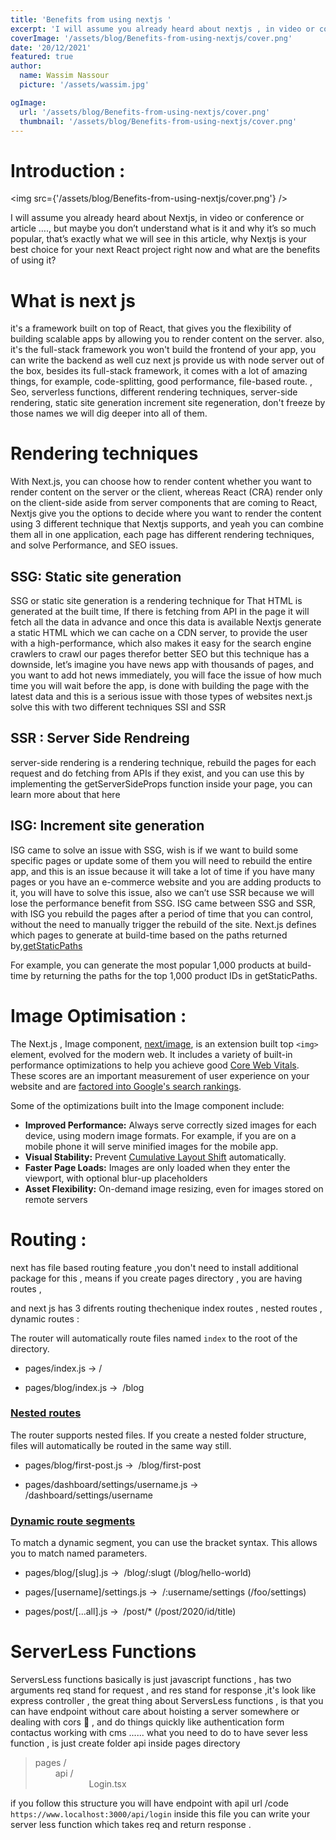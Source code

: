 ```yaml
---
title: 'Benefits from using nextjs '
excerpt: 'I will assume you already heard about nextjs , in video or conference or article …., but maybe you don’t understand what is it and why it’s so much popular, we will discover in this article, why next js is the best production framework right now and what is the benefits from using it?'
coverImage: '/assets/blog/Benefits-from-using-nextjs/cover.png'
date: '20/12/2021'
featured: true
author:
  name: Wassim Nassour
  picture: '/assets/wassim.jpg'

ogImage:
  url: '/assets/blog/Benefits-from-using-nextjs/cover.png'
  thumbnail: '/assets/blog/Benefits-from-using-nextjs/cover.png'
---
```


# **Introduction :**

<img src={'/assets/blog/Benefits-from-using-nextjs/cover.png'} />

I will assume you already heard about Nextjs, in video or conference or article …., but maybe you don’t understand what is it and why it’s so much popular, that’s exactly what we will see in this article, why Nextjs is your best choice for your next React project right now and what are the benefits of using it?

# What is next js

it's a framework built on top of React, that gives you the flexibility of building scalable apps by allowing you to render content on the server. also, it's the full-stack framework you won't build the frontend of your app, you can write the backend as well cuz next js provide us with node server out of the box, besides its full-stack framework, it comes with a lot of amazing things, for example, code-splitting, good performance, file-based route. , Seo, serverless functions, different rendering techniques, server-side rendering, static site generation increment site regeneration, don't freeze by those names we will dig deeper into all of them.

# Rendering techniques

With Next.js, you can choose how to render content whether you want to render content on the server or the client, whereas React (CRA) render only on the client-side aside from server components that are coming to React, Nextjs give you the options to decide where you want to render the content using 3 different technique that Nextjs supports, and yeah you can combine them all in one application, each page has different rendering techniques, and solve Performance, and SEO issues.

<h2 styles={{ color: 'secondary' }}> SSG: Static site generation</h2>

SSG or static site generation is a rendering technique for That HTML is generated at the built time, If there is fetching from API in the page it will fetch all the data in advance and once this data is available Nextjs generate a static HTML which we can cache on a CDN server, to provide the user with a high-performance, which also makes it easy for the search engine crawlers to crawl our pages therefor better SEO but this technique has a downside, let’s imagine you have news app with thousands of pages, and you want to add hot news immediately, you will face the issue of how much time you will wait before the app, is done with building the page with the latest data and this is a serious issue with those types of websites next.js solve this with two different techniques SSI and SSR

<h2 styles={{ color: 'secondary' }}> SSR : Server Side Rendreing</h2>

server-side rendering is a rendering technique, rebuild the pages for each request and do fetching from APIs if they exist, and you can use this by implementing the getServerSideProps function inside your page, you can learn more about that here

<h2 styles={{ color: 'secondary' }}> ISG: Increment site generation</h2>

ISG came to solve an issue with SSG, wish is if we want to build some specific pages or update some of them you will need to rebuild the entire app, and this is an issue because it will take a lot of time if you have many pages or you have an e-commerce website and you are adding products to it, you will have to solve this issue, also we can’t use SSR because we will lose the performance benefit from SSG. ISG came between SSG and SSR, with ISG you rebuild the pages after a period of time that you can control, without the need to manually trigger the rebuild of the site.
Next.js defines which pages to generate at build-time based on the paths returned by,[getStaticPaths](https://nextjs.org/docs/basic-features/data-fetching#getstaticpaths-static-generation)

For example, you can generate the most popular 1,000 products at build-time by returning the paths for the top 1,000 product IDs in getStaticPaths.

# Image Optimisation :

The Next.js , Image component, <a href='https://nextjs.org/docs/api-reference/next/image'><Tag>next/image</Tag></a>, is an extension built top <Tag>`<img>`</Tag>
element, evolved for the modern web. It includes a variety of built-in performance optimizations to help you achieve good [Core Web Vitals](https://nextjs.org/learn/seo/web-performance). These scores are an important measurement of user experience on your website and are [factored into Google's search rankings](https://nextjs.org/learn/seo/web-performance/seo-impact).

Some of the optimizations built into the Image component include:

- **Improved Performance:** Always serve correctly sized images for each device, using modern image formats. For example, if you are on a mobile phone it will serve minified images for the mobile app.
- **Visual Stability:** Prevent [Cumulative Layout Shift](https://nextjs.org/learn/seo/web-performance/cls) automatically.
- **Faster Page Loads:** Images are only loaded when they enter the viewport, with optional blur-up placeholders
- **Asset Flexibility:** On-demand image resizing, even for images stored on remote servers

# Routing :

next has file based routing feature ,you don't need to install additional package for this , means if you create pages directory , you are having routes ,

and next js has 3 difrents routing thechenique index routes , nested routes , dynamic routes :

The router will automatically route files named `index` to the root of the directory.

- <Tag>pages/index.js</Tag> → <Tag>/</Tag>

- <Tag>pages/blog/index.js</Tag> →  <Tag>/blog</Tag>

### **[Nested routes](https://nextjs.org/docs/routing/introduction#nested-routes)**

The router supports nested files. If you create a nested folder structure, files will automatically be routed in the same way still.

- <Tag>pages/blog/first-post.js</Tag> →  <Tag>/blog/first-post</Tag>

- <Tag>pages/dashboard/settings/username.js</Tag> →  <Tag>
    /dashboard/settings/username
  </Tag>

### **[Dynamic route segments](https://nextjs.org/docs/routing/introduction#dynamic-route-segments)**

To match a dynamic segment, you can use the bracket syntax. This allows you
to match named parameters.

- <Tag>pages/blog/[slug].js</Tag> →  <Tag>/blog/:slugt</Tag>
  <Tag>(/blog/hello-world)</Tag>

- <Tag>pages/[username]/settings.js</Tag> →  <Tag>/:username/settings</Tag>
  <Tag>(/foo/settings)</Tag>

- <Tag>pages/post/[...all].js</Tag> →  <Tag>/post/\*</Tag>
  <Tag>(/post/2020/id/title)</Tag>

# ServerLess Functions

ServersLess functions basically is just javascript functions , has two arguments req stand for request , and res stand for response ,it's look like express controller , the great thing about ServersLess functions , is that you can have endpoint without care about hoisting a server somewhere or dealing with cors 🤯 , and do things quickly like authentication form contactus working with cms ...... what you need to do to have sever less function , is just create folder <Tag>api</Tag> inside <Tag>pages</Tag> directory

<BlockQuote styles={{  p: [3] }}>
 
   pages / <br />
    &emsp;&emsp; api / <br />
             &emsp; &emsp; &emsp;  Login.tsx <br />

</BlockQuote>

if you follow this structure you will have endpoint with apil url /code `https://www.localhost:3000/api/login` inside this file you can write your server less function which takes req and return response .
